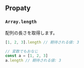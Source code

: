 ## Propaty

### `Array.length`

配列の長さを取得します。

```javascript
[1, 2, 3].length // 期待される値: 3

// 変数でもおなじ
const a = [1, 2, 3]
a.length // 期待される値: 3
```

